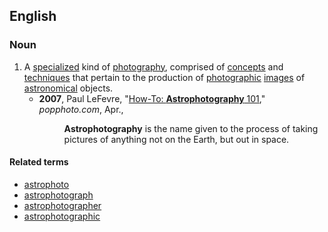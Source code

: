 ==English==

===Noun===
{{wikipedia}}
{{en-noun|-}}

# A [[specialize]]d kind of [[photography]], comprised of [[concept]]s and [[technique]]s that pertain to the production of [[photographic]] [[images]] of [[astronomical]] objects.
#*'''2007''', Paul LeFevre, "[http://www.popphoto.com/popularphotographyfeatures/4064/how-to-astrophotography-101.html How-To: '''Astrophotography''' 101]," ''popphoto.com'', Apr., 
#*:'''Astrophotography''' is the name given to the process of taking pictures of anything not on the Earth, but out in space.

====Related terms====
*[[astrophoto]]
*[[astrophotograph]]
*[[astrophotographer]]
*[[astrophotographic]]